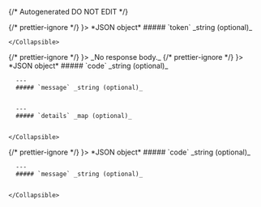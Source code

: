 {/* Autogenerated DO NOT EDIT  */}


<TabbedSection tabLabel='Status Code'>
  {/* prettier-ignore */}
  <Tab title={<StatusCode code={"200"} />}>
    *JSON object*
    <Collapsible defaultOpen openLabel={Labels.showProperties} closeLabel={Labels.hideProperties}>
      ##### `token` _string (optional)_
          
        
    </Collapsible>
  </Tab>
  {/* prettier-ignore */}
  <Tab title={<StatusCode code={"401"} />}>
    _No response body._
  </Tab>
  {/* prettier-ignore */}
  <Tab title={<StatusCode code={"5XX"} />}>
    *JSON object*
    <Collapsible defaultOpen openLabel={Labels.showProperties} closeLabel={Labels.hideProperties}>
      ##### `code` _string (optional)_
          
        
      ---
      ##### `message` _string (optional)_
          
        
      ---
      ##### `details` _map (optional)_
          
        
    </Collapsible>
  </Tab>
  {/* prettier-ignore */}
  <Tab title={<StatusCode code={"default"} />}>
    *JSON object*
    <Collapsible defaultOpen openLabel={Labels.showProperties} closeLabel={Labels.hideProperties}>
      ##### `code` _string (optional)_
          
        
      ---
      ##### `message` _string (optional)_
          
        
    </Collapsible>
  </Tab>
</TabbedSection>
